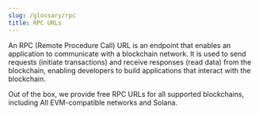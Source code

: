 ```yaml
---
slug: /glossary/rpc
title: RPC URLs
---
```


An RPC (Remote Procedure Call) URL
is an endpoint that enables an application to communicate with a blockchain network.
It is used to send requests (initiate transactions) and receive responses (read data) from the blockchain,
enabling developers to build applications that interact with the blockchain.

Out of the box, we provide free RPC URLs for all supported blockchains, including All EVM-compatible networks and Solana.
